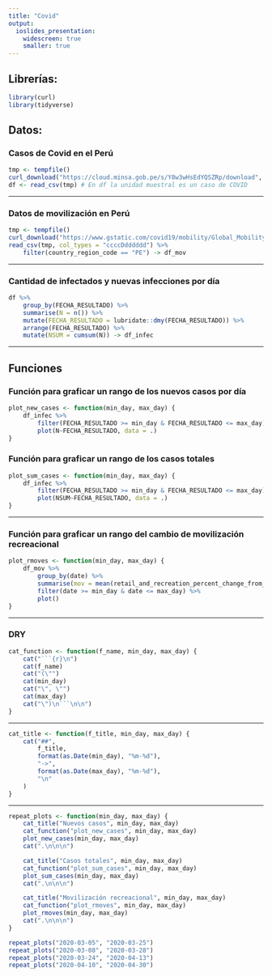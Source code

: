 ```yaml
---
title: "Covid"
output:
  ioslides_presentation:
    widescreen: true
    smaller: true
---
```


## Librerías:

```r
library(curl)
library(tidyverse)
```

## Datos:

### Casos de Covid en el Perú
```r
tmp <- tempfile()
curl_download("https://cloud.minsa.gob.pe/s/Y8w3wHsEdYQSZRp/download", tmp)
df <- read_csv(tmp) # En df la unidad muestral es un caso de COVID
```

---

### Datos de movilización en Perú
```r
tmp <- tempfile()
curl_download("https://www.gstatic.com/covid19/mobility/Global_Mobility_Report.csv", tmp)
read_csv(tmp, col_types = "ccccDdddddd") %>%
    filter(country_region_code == "PE") -> df_mov
```

---

### Cantidad de infectados y nuevas infecciones por día
```r
df %>%
    group_by(FECHA_RESULTADO) %>%
    summarise(N = n()) %>%
    mutate(FECHA_RESULTADO = lubridate::dmy(FECHA_RESULTADO)) %>%
    arrange(FECHA_RESULTADO) %>%
    mutate(NSUM = cumsum(N)) -> df_infec
```

---

## Funciones

### Función para graficar un rango de los nuevos casos por día

```r
plot_new_cases <- function(min_day, max_day) {
    df_infec %>%
        filter(FECHA_RESULTADO >= min_day & FECHA_RESULTADO <= max_day) %>%
        plot(N~FECHA_RESULTADO, data = .)
}
```

### Función para graficar un rango de los casos totales

```r
plot_sum_cases <- function(min_day, max_day) {
    df_infec %>%
        filter(FECHA_RESULTADO >= min_day & FECHA_RESULTADO <= max_day) %>%
        plot(NSUM~FECHA_RESULTADO, data = .)
}
```

---

### Función para graficar un rango del cambio de movilización recreacional

```r
plot_rmoves <- function(min_day, max_day) {
    df_mov %>%
        group_by(date) %>%
        summarise(mov = mean(retail_and_recreation_percent_change_from_baseline, na.rm = TRUE)) %>%
        filter(date >= min_day & date <= max_day) %>%
        plot()
}
```

---

### DRY

```r
cat_function <- function(f_name, min_day, max_day) {
    cat("```{r}\n")
    cat(f_name)
    cat("(\"")
    cat(min_day)
    cat("\", \"")
    cat(max_day)
    cat("\")\n```\n\n")
}
```

---

```r
cat_title <- function(f_title, min_day, max_day) {
    cat("##",
        f_title,
        format(as.Date(min_day), "%m-%d"),
        "->",
        format(as.Date(max_day), "%m-%d"),
        "\n"
    )
}
```

---

```r
repeat_plots <- function(min_day, max_day) {
    cat_title("Nuevos casos", min_day, max_day)
    cat_function("plot_new_cases", min_day, max_day)
    plot_new_cases(min_day, max_day)
    cat(".\n\n\n")

    cat_title("Casos totales", min_day, max_day)
    cat_function("plot_sum_cases", min_day, max_day)
    plot_sum_cases(min_day, max_day)
    cat(".\n\n\n")

    cat_title("Movilización recreacional", min_day, max_day)
    cat_function("plot_rmoves", min_day, max_day)
    plot_rmoves(min_day, max_day)
    cat(".\n\n\n")
}
```

```r
repeat_plots("2020-03-05", "2020-03-25")
repeat_plots("2020-03-08", "2020-03-28")
repeat_plots("2020-03-24", "2020-04-13")
repeat_plots("2020-04-10", "2020-04-30")
```

